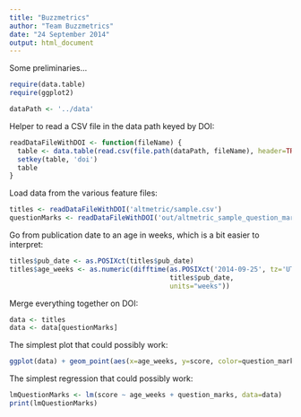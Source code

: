 ```yaml
---
title: "Buzzmetrics"
author: "Team Buzzmetrics"
date: "24 September 2014"
output: html_document
---
```


Some preliminaries...

```r
require(data.table)
require(ggplot2)

dataPath <- '../data'
```

Helper to read a CSV file in the data path keyed by DOI:

```r
readDataFileWithDOI <- function(fileName) {
  table <- data.table(read.csv(file.path(dataPath, fileName), header=TRUE))
  setkey(table, 'doi')
  table
}
```

Load data from the various feature files:

```r
titles <- readDataFileWithDOI('altmetric/sample.csv')
questionMarks <- readDataFileWithDOI('out/altmetric_sample_question_marks.csv')
```

Go from publication date to an age in weeks, which is a bit easier to interpret:

```r
titles$pub_date <- as.POSIXct(titles$pub_date)
titles$age_weeks <- as.numeric(difftime(as.POSIXct('2014-09-25', tz='UTC'),
                                        titles$pub_date,
                                        units="weeks"))
```

Merge everything together on DOI:

```r
data <- titles
data <- data[questionMarks]
```

The simplest plot that could possibly work:

```r
ggplot(data) + geom_point(aes(x=age_weeks, y=score, color=question_marks))
```

The simplest regression that could possibly work:

```r
lmQuestionMarks <- lm(score ~ age_weeks + question_marks, data=data)
print(lmQuestionMarks)
```
